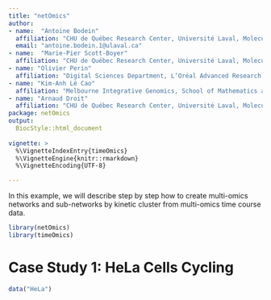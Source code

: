 ```yaml
---
title: "netOmics"
author: 
- name:  "Antoine Bodein"
  affiliation: "CHU de Québec Research Center, Université Laval, Molecular Medicine department, Québec, QC, Canada"
  email: "antoine.bodein.1@ulaval.ca"
- name:  "Marie-Pier Scott-Boyer"
  affiliation: "CHU de Québec Research Center, Université Laval, Molecular Medicine department, Québec, QC, Canada"
- name: "Olivier Perin"
  affiliation: "Digital Sciences Department, L’Oréal Advanced Research, Aulnay-sous-bois, France"
- name: "Kim-Anh Lê Cao"
  affiliation: "Melbourne Integrative Genomics, School of Mathematics and Statistics, University of Melbourne, Melbourne, VIC, Australia"
- name: "Arnaud Droit"
  affiliation: "CHU de Québec Research Center, Université Laval, Molecular Medicine department, Québec, QC, Canada"
package: netOmics  
output: 
  BiocStyle::html_document
  
vignette: >
  %\VignetteIndexEntry{timeOmics}
  %\VignetteEngine{knitr::rmarkdown}
  %\VignetteEncoding{UTF-8}  

---
```


In this example, we will describe step by step how to create multi-omics networks and sub-networks by kinetic cluster from multi-omics time course data.

```r
library(netOmics)
library(timeOmics)
```

# Case Study 1: HeLa Cells Cycling

```r
data("HeLa")
```



